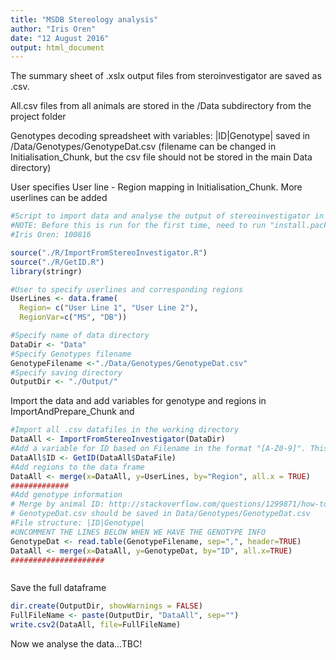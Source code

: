 ```yaml
---
title: "MSDB Stereology analysis"
author: "Iris Oren"
date: "12 August 2016"
output: html_document
---
```


The summary sheet of .xslx output files from steroinvestigator are saved as .csv.

All.csv files from all animals are stored in the /Data subdirectory from the project folder

Genotypes decoding spreadsheet with variables:  |ID|Genotype| saved in /Data/Genotypes/GenotypeDat.csv (filename can be changed in Initialisation_Chunk, but the csv file should not be stored in the main Data directory)

User specifies User line - Region mapping in Initialisation_Chunk. More userlines can be added

```r
#Script to import data and analyse the output of stereoinvestigator in R
#NOTE: Before this is run for the first time, need to run "install.packages("stringr")
#Iris Oren: 100816

source("./R/ImportFromStereoInvestigator.R")
source("./R/GetID.R")
library(stringr)

#User to specify userlines and corresponding regions
UserLines <- data.frame(
  Region= c("User Line 1", "User Line 2"), 
  RegionVar=c("MS", "DB"))

#Specify name of data directory
DataDir <- "Data"
#Specify Genotypes filename
GenotypeFilename <-"./Data/Genotypes/GenotypeDat.csv"
#Specify saving directory
OutputDir <- "./Output/"
```

Import the data and add variables for genotype and regions  in ImportAndPrepare_Chunk and 
```r
#Import all .csv datafiles in the working directory
DataAll <- ImportFromStereoInvestigator(DataDir)
#Add a variable for ID based on Filename in the format "[A-Z0-9]". This gives an error which can be ignored
DataAll$ID <- GetID(DataAll$DataFile)
#Add regions to the data frame
DataAll <- merge(x=DataAll, y=UserLines, by="Region", all.x = TRUE)
#############
#Add genotype information
# Merge by animal ID: http://stackoverflow.com/questions/1299871/how-to-join-merge-data-frames-inner-outer-left-right
# GenotypeDat.csv should be saved in Data/Genotypes/GenotypeDat.csv
#File structure: |ID|Genotype|
#UNCOMMENT THE LINES BELOW WHEN WE HAVE THE GENOTYPE INFO
GenotypeDat <- read.table(GenotypeFilename, sep=",", header=TRUE)
DataAll <- merge(x=DataAll, y=GenotypeDat, by="ID", all.x=TRUE)
#####################
```
```r

```


Save the full dataframe
```r
dir.create(OutputDir, showWarnings = FALSE)
FullFileName <- paste(OutputDir, "DataAll", sep="")
write.csv2(DataAll, file=FullFileName)
```

Now we analyse the data...TBC!

